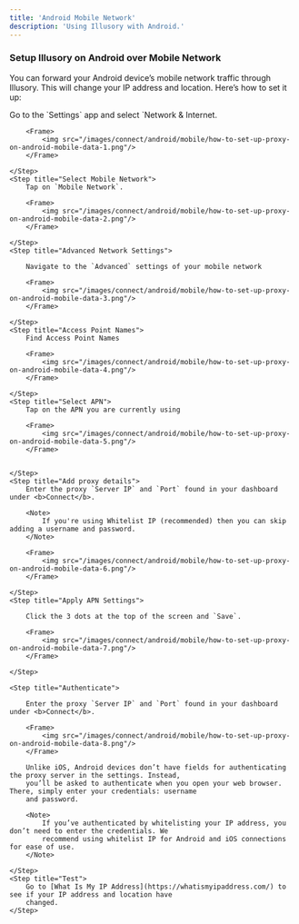 ```yaml
---
title: 'Android Mobile Network'
description: 'Using Illusory with Android.'
---
```


### Setup Illusory on Android over Mobile Network

You can forward your Android device’s mobile network traffic through Illusory. This will change your IP address and location. Here’s how to set it up:

<Steps>
    <Step title="Find Mobile Network">
        Go to the `Settings` app and select `Network & Internet.

        <Frame>
            <img src="/images/connect/android/mobile/how-to-set-up-proxy-on-android-mobile-data-1.png"/>
        </Frame>

    </Step>
    <Step title="Select Mobile Network">
        Tap on `Mobile Network`.

        <Frame>
            <img src="/images/connect/android/mobile/how-to-set-up-proxy-on-android-mobile-data-2.png"/>
        </Frame>

    </Step>
    <Step title="Advanced Network Settings">

        Navigate to the `Advanced` settings of your mobile network

        <Frame>
            <img src="/images/connect/android/mobile/how-to-set-up-proxy-on-android-mobile-data-3.png"/>
        </Frame>

    </Step>
    <Step title="Access Point Names">
        Find Access Point Names

        <Frame>
            <img src="/images/connect/android/mobile/how-to-set-up-proxy-on-android-mobile-data-4.png"/>
        </Frame>

    </Step>
    <Step title="Select APN">
        Tap on the APN you are currently using

        <Frame>
            <img src="/images/connect/android/mobile/how-to-set-up-proxy-on-android-mobile-data-5.png"/>
        </Frame>


    </Step>
    <Step title="Add proxy details">
        Enter the proxy `Server IP` and `Port` found in your dashboard under <b>Connect</b>.

        <Note>
            If you're using Whitelist IP (recommended) then you can skip adding a username and password.
        </Note>

        <Frame>
            <img src="/images/connect/android/mobile/how-to-set-up-proxy-on-android-mobile-data-6.png"/>
        </Frame>

    </Step>
    <Step title="Apply APN Settings">

        Click the 3 dots at the top of the screen and `Save`.

        <Frame>
            <img src="/images/connect/android/mobile/how-to-set-up-proxy-on-android-mobile-data-7.png"/>
        </Frame>

    </Step>

    <Step title="Authenticate">

        Enter the proxy `Server IP` and `Port` found in your dashboard under <b>Connect</b>.

        <Frame>
            <img src="/images/connect/android/mobile/how-to-set-up-proxy-on-android-mobile-data-8.png"/>
        </Frame>

        Unlike iOS, Android devices don’t have fields for authenticating the proxy server in the settings. Instead,
        you’ll be asked to authenticate when you open your web browser. There, simply enter your credentials: username
        and password.

        <Note>
            If you’ve authenticated by whitelisting your IP address, you don’t need to enter the credentials. We
            recommend using whitelist IP for Android and iOS connections for ease of use.
        </Note>

    </Step>
    <Step title="Test">
        Go to [What Is My IP Address](https://whatismyipaddress.com/) to see if your IP address and location have
        changed.
    </Step>
</Steps>